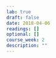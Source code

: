 ```yaml
---
lab: true
draft: false
date: 2018-04-06
readings: []
optional: []
course_week: 2
description: ""
---
```

